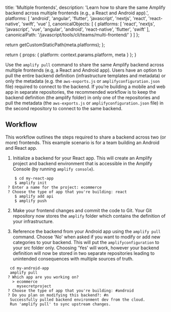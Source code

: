                   
  title: 'Multiple frontends',
  description: 'Learn how to share the same Amplify backend across multiple frontends (e.g., a React and Android app).',
  platforms: [
    'android',
    'angular',
    'flutter',
    'javascript',
    'nextjs',
    'react',
    'react-native',
    'swift',
    'vue'
  ],
  canonicalObjects: [
    {
      platforms: [
        'react',
        'nextjs',
        'javascript',
        'vue',
        'angular',
        'android',
        'react-native',
        'flutter',
        'swift'
      ],
      canonicalPath: '/javascript/tools/cli/teams/multi-frontend/'
    }
  ]
};

  return getCustomStaticPath(meta.platforms);
};

  return {
    props: {
      platform: context.params.platform,
      meta
    }
  };
}
          

Use the `amplify pull` command to share the same Amplify backend across multiple frontends (e.g, a React and Android app). Users have an option to pull the entire backend definition (infrastructure templates and metadata) or only the metadata (e.g. the `aws-exports.js` or `amplifyconfiguration.json` file) required to connect to the backend. If you’re building a mobile and web app in separate repositories, the recommended workflow is to keep the backend definition (the amplify folder) in only one of the repositories and pull the metadata (the `aws-exports.js` or `amplifyconfiguration.json` file) in the second repository to connect to the same backend.

## Workflow

This workflow outlines the steps required to share a backend across two (or more) frontends. This example scenario is for a team building an Android and React app.

 

1. Initialize a backend for your React app. This will create an Amplify project and backend environment that is accessible in the Amplify Console (by running `amplify console`).

 ```console
     $ cd my-react-app
     $ amplify init
  ? Enter a name for the project: ecommerce
  ? Choose the type of app that you're building: react
     $ amplify add api
     $ amplify push
 ```

2. Make your frontend changes and commit the code to Git. Your Git repository now stores the `amplify` folder which contains the definition of your infrastructure.

3. Reference the backend from your Android app using the `amplify pull` command. Choose 'No' when asked if you want to modify or add new categories to your backend. This will put the `amplifyconfiguration` to your src folder only. Choosing 'Yes' will work, however your backend definition will now be stored in two separate repositories leading to unintended consequences with multiple sources of truth.

 ```console
   cd my-android-app
   amplify pull
  ? Which app are you working on?
    > ecommerce
      mysecretproject
  ? Choose the type of app that you're building: #android
  ? Do you plan on modifying this backend?: #n
   Successfully pulled backend environment dev from the cloud.
   Run 'amplify pull' to sync upstream changes.
 ```

